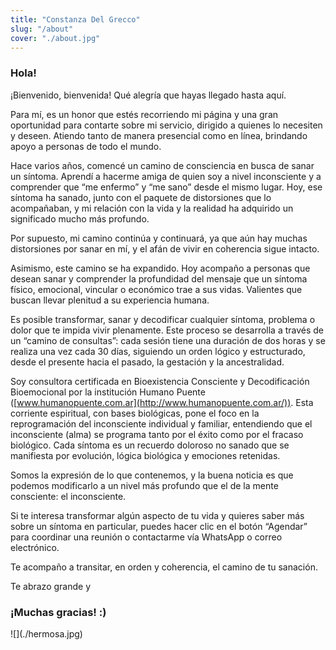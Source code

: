```yaml
---
title: "Constanza Del Grecco"
slug: "/about"
cover: "./about.jpg"
---
```



### **Hola!**

¡Bienvenido, bienvenida! Qué alegría que hayas llegado hasta aquí.

Para mí, es un honor que estés recorriendo mi página y una gran oportunidad para contarte sobre mi servicio, dirigido a quienes lo necesiten y deseen. Atiendo tanto de manera presencial como en línea, brindando apoyo a personas de todo el mundo.

Hace varios años, comencé un camino de consciencia en busca de sanar un síntoma. Aprendí a hacerme amiga de quien soy a nivel inconsciente y a comprender que “me enfermo” y “me sano” desde el mismo lugar. Hoy, ese síntoma ha sanado, junto con el paquete de distorsiones que lo acompañaban, y mi relación con la vida y la realidad ha adquirido un significado mucho más profundo.

Por supuesto, mi camino continúa y continuará, ya que aún hay muchas distorsiones por sanar en mí, y el afán de vivir en coherencia sigue intacto.

Asimismo, este camino se ha expandido. Hoy acompaño a personas que desean sanar y comprender la profundidad del mensaje que un síntoma físico, emocional, vincular o económico trae a sus vidas. Valientes que buscan llevar plenitud a su experiencia humana.

Es posible transformar, sanar y decodificar cualquier síntoma, problema o dolor que te impida vivir plenamente. Este proceso se desarrolla a través de un “camino de consultas”: cada sesión tiene una duración de dos horas y se realiza una vez cada 30 días, siguiendo un orden lógico y estructurado, desde el presente hacia el pasado, la gestación y la ancestralidad.

Soy consultora certificada en Bioexistencia Consciente y Decodificación Bioemocional por la institución Humano Puente ([www.humanopuente.com.ar](http://www.humanopuente.com.ar/)). Esta corriente espiritual, con bases biológicas, pone el foco en la reprogramación del inconsciente individual y familiar, entendiendo que el inconsciente (alma) se programa tanto por el éxito como por el fracaso biológico. Cada síntoma es un recuerdo doloroso no sanado que se manifiesta por evolución, lógica biológica y emociones retenidas.

Somos la expresión de lo que contenemos, y la buena noticia es que podemos modificarlo a un nivel más profundo que el de la mente consciente: el inconsciente.

Si te interesa transformar algún aspecto de tu vida y quieres saber más sobre un síntoma en particular, puedes hacer clic en el botón “Agendar” para coordinar una reunión o contactarme vía WhatsApp o correo electrónico.

Te acompaño a transitar, en orden y coherencia, el camino de tu sanación.

Te abrazo grande y

### **¡Muchas gracias! :)**

<div className="koko-image">
![](./hermosa.jpg)
</div>